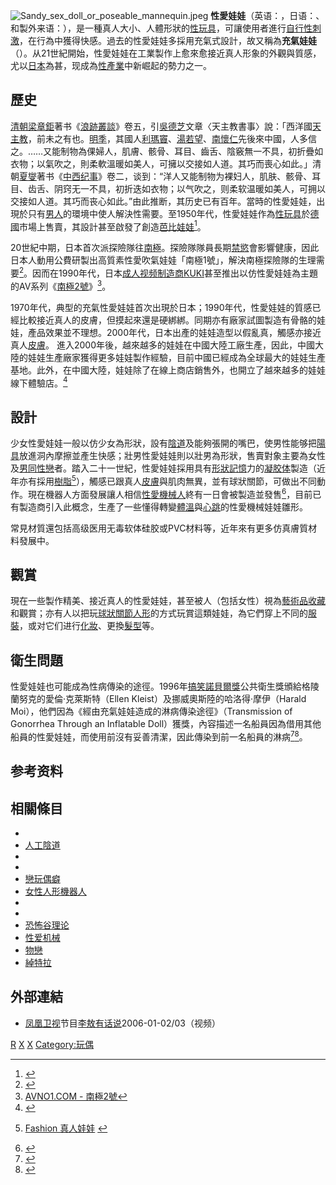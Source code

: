 
[[File:Sandy_sex_doll_or_poseable_mannequin.jpeg|right]]
'''性愛娃娃'''（英语：{{lang|en|sex doll或love doll}}，日语：{{lang|ja|ダッチワイフ}}、和製外来语：{{lang|ja|dutch wife}}），是一種真人大小、人體形狀的[[性玩具|性玩具]]，可讓使用者進行[[自慰|自行性刺激]]，在行為中獲得快感。過去的性愛娃娃多採用充氣式設計，故又稱為'''充氣娃娃'''（{{lang|en|blow up doll}}）。从21世紀開始，性愛娃娃在工業製作上愈來愈接近真人形象的外觀與質感，尤以[[日本|日本]]為甚，现成為[[性產業|性產業]]中新崛起的勢力之一。

== 歷史 ==
[[清朝|清朝]][[梁章鉅|梁章鉅]]著书《[[:s:浪跡叢談|浪跡叢談]]》卷五，引[[吳德芝|吳德芝]]文章〈天主教書事〉說：「西洋國[[天主教|天主教]]，前未之有也。[[明朝|明季]]，其國人[[利瑪竇|利瑪竇]]、[[湯若望|湯若望]]、[[南懷仁|南懷仁]]先後來中國，人多信之。……又能制物為倮婦人，肌膚、骸骨、耳目、齒舌、陰竅無一不具，初折疊如衣物；以氣吹之，則柔軟溫暖如美人，可擁以交接如人道。其巧而喪心如此。」清朝[[夏燮|夏燮]]著书《[[中西纪事|中西纪事]]》卷二，谈到：“洋人又能制物为裸妇人，肌肤、骸骨、耳目、齿舌、阴窍无一不具，初折迭如衣物；以气吹之，则柔软温暖如美人，可拥以交接如人道。其巧而丧心如此。”由此推断，其历史已有百年。當時的性愛娃娃，出現於只有[[男人|男人]]的環境中使人解決性需要。至1950年代，性愛娃娃作為[[性玩具|性玩具]]於[[德國|德國]]市場上售賣，其設計甚至啟發了{{link-en|羅絲·韓德勒|Ruth Handler}}創造[[芭比娃娃|芭比娃娃]]<ref>{{Cite web |url=http://blog.xuite.net/osaki99/blog/22276263 |title=日本充氣娃娃發展史(18P) @ osaki's Blog |access-date=2010-10-12 |archive-date=2020-09-20 |archive-url=https://web.archive.org/web/20200920112331/https://blog.xuite.net/osaki99/blog/22276263 |dead-url=no }}</ref>。

20世紀中期，日本首次派探險隊往[[南極|南極]]。探險隊隊員長期[[禁慾|禁慾]]會影響健康，因此日本人動用公費研製出高質素性愛吹氣娃娃「南極1號」，解決南極探險隊的生理需要<ref>{{Cite web |url=http://the-sun.on.cc/channels/adult/20060820/20060819230252_0000.html |title=太陽報2006年8月20日 - 南極2號 |access-date=2011年6月12日 |archive-date=2016年3月5日 |archive-url=https://web.archive.org/web/20160305012643/http://the-sun.on.cc/channels/adult/20060820/20060819230252_0000.html |dead-url=no }}</ref>。因而在1990年代，日本[[成人视频制造商|成人视频制造商]][[KUKI|KUKI]]甚至推出以仿性愛娃娃為主題的AV系列《[[南極2號|南極2號]]》<ref>[http://avno1.com/?action-channel-name-viewblogitem-itemid-203 AVNO1.COM - 南極2號]{{Dead link|date=2019年10月 |bot=InternetArchiveBot |fix-attempted=yes }}</ref>。

1970年代，典型的充氣性愛娃娃首次出現於日本；1990年代，性愛娃娃的質感已經比較接近真人的皮膚，但摸起來還是硬綁綁。同期亦有廠家試圖製造有骨骼的娃娃，產品效果並不理想。2000年代，日本出產的娃娃造型以假亂真，觸感亦接近真人[[皮膚|皮膚]]。
進入2000年後，越來越多的娃娃在中國大陸工廠生產，因此，中國大陸的娃娃生產廠家獲得更多娃娃製作經驗，目前中國已經成為全球最大的娃娃生產基地。此外，在中國大陸，娃娃除了在線上商店銷售外，也開立了越來越多的娃娃線下體驗店。<ref>{{Cite web |url=https://acesexdoll.com/pages/chinas-sex-doll-experience-hall-is-popular-all-over-the-country |title=中国出现越来越多成人娃娃体验馆 |access-date=2021-01-10 |archive-date=2021-01-13 |archive-url=https://web.archive.org/web/20210113075448/https://acesexdoll.com/pages/chinas-sex-doll-experience-hall-is-popular-all-over-the-country |dead-url=no }}</ref>

== 設計 ==

少女性愛娃娃一般以仿少女為形狀，設有[[陰道|陰道]]及能夠張開的嘴巴，使男性能够把[[陽具|陽具]]放進洞內摩擦並產生快感；壯男性愛娃娃則以壯男為形狀，售賣對象主要為女性及[[男同性戀|男同性戀]]者。踏入二十一世紀，性愛娃娃採用具有[[形状记忆合金|形狀記憶]]力的[[凝胶体|凝胶体]]製造（近年亦有採用[[樹脂|樹脂]]<ref>{{zh}}[http://www.realmodel.com.tw/index1.asp Fashion 真人娃娃] {{Wayback|url=http://www.realmodel.com.tw/index1.asp |date=20071222082415 }}</ref>），觸感已跟真人[[皮膚|皮膚]]與肌肉無異，並有球狀關節，可做出不同動作。現在機器人方面發展讓人相信[[性愛機械人|性愛機械人]]終有一日會被製造並發售<ref>{{Cite web |url=http://www.ananova.com/news/story/sm_1361247.html?menu=news.quirkies.sexlife |title=Ananova - Robot sex dolls<!-- Bot generated title --> |access-date=2008-06-15 |archive-date=2009-03-20 |archive-url=https://web.archive.org/web/20090320043025/http://www.ananova.com/news/story/sm_1361247.html?menu=news.quirkies.sexlife |dead-url=no }}</ref>，目前已有製造商引入此概念，生產了一些懂得轉變[[體溫|體溫]]與[[心跳|心跳]]的性愛機械娃娃雛形。

常見材質還包括高级医用无毒软体硅胶或PVC材料等，近年來有更多仿真膚質材料發展中。

== 觀賞 ==
現在一些製作精美、接近真人的性愛娃娃，甚至被人（包括女性）視為[[藝術品|藝術品]][[收藏|收藏]]和觀賞；亦有人以把玩[[球狀關節人形|球狀關節人形]]的方式玩賞這類娃娃，為它們穿上不同的[[服裝|服裝]]，或对它们进行[[化妝|化妝]]、更換[[髮型|髮型]]等。

==衛生問題==
性愛娃娃也可能成為性病傳染的途徑。1996年[[搞笑諾貝爾獎|搞笑諾貝爾獎]]公共衛生獎頒給格陵蘭努克的愛倫·克萊斯特（Ellen Kleist）及挪威奧斯陸的哈洛得·摩伊（Harald Moi），他們因為《經由充氣娃娃造成的淋病傳染途徑》（Transmission of Gonorrhea Through an Inflatable Doll）獲獎，內容描述一名船員因為借用其他船員的性愛娃娃，而使用前沒有妥善清潔，因此傳染到前一名船員的淋病<ref>{{Cite journal| last1 = Kleist| first1 = E| last2 = Moi| first2 = H| title = Transmission of gonorrhoea through an inflatable doll| journal = Genitourinary medicine| volume = 69| issue = 4| pages = 322| year = 1993| pmid = 7721299| pmc = 1195099| doi=10.1136/sti.69.4.322}}</ref><ref>{{Cite web |url=http://pansci.asia/archives/105198 |title=充氣娃娃成了淋病傳染途徑—《搞笑諾貝爾獎》 |access-date=2016-09-14 |archive-date=2020-11-29 |archive-url=https://web.archive.org/web/20201129140856/https://pansci.asia/archives/105198 |dead-url=no }}</ref>。

== 参考资料 ==
{{reflist}}

==相關條目==
*{{le|戀雕塑癖|Agalmatophilia}}
*[[人工陰道_(工具)|人工陰道]]
*{{le|CandyGirl|CandyGirl}}
*{{le|RealDoll|RealDoll}}
*[[戀玩偶癖|戀玩偶癖]]
*[[女性人形機器人|女性人形機器人]]
*{{le|販售充氣商品列表|List of inflatable manufactured goods}}
*{{le|機器人性嗜好者|Robot fetishism}}
*[[恐怖谷理论|恐怖谷理论]]
*[[性爱机械|性爱机械]]
*[[物戀|物戀]]
*[[綽特拉|綽特拉]]

== 外部連結 ==
{{Commonscat|Sex dolls|性愛娃娃}}

* {{zh}}[[凤凰卫视|凤凰卫视]]节目[[李敖有话说|李敖有话说]]2006-01-02/03（视频）

{{自慰}}
[[Category:性玩具|R]]
[[Category:充气制造品|X]]
[[Category:假人與人體模型|X]]
[[Category:玩偶|Category:玩偶]]